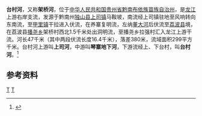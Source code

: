 {{Infobox River
  | river_name      = 台村河
  | image_name      = 
  | image_size      = 
  | caption         = 
  | origin          = [[贵州省|贵州省]][[上司镇|上司镇]]马鞍坡
  | mouth           = 贵州省[[荔波县|荔波县]][[播尧乡|播尧乡]]拉强村[[龙江_(柳江)|龙江]]
  | basin_countries = 贵州省独山县、荔波县
  | length          = 47 km
  | elevation       = 1135 m
  | mouth_elevation = 755 m
  | discharge       = 
  | watershed       = 299 km<sup>2</sup>
}}
'''台村河'''，又称'''架桥河'''，位于[[中华人民共和国|中华人民共和国]][[贵州省|贵州省]][[黔南布依族苗族自治州|黔南布依族苗族自治州]]，是[[龙江_(柳江)|龙江]]上游右岸支流，发源于黔南州[[独山县|独山县]][[上司镇|上司镇]]马鞍坡，南流经上司镇驻地至风响转向东南流，至[[甲里镇|甲里镇]]干拉进入伏流，在养寨复明流，左纳[[董大河|董大河]]后伏流至[[荔波县|荔波县]]境，在荔波县[[播尧乡|播尧乡]]架桥村西北1.5千米处出洞明流，至播尧乡拉强村汇入龙江上游干流。河长47千米（其中两段伏流长度16.4千米），落差380米，流域面积299平方千米。台村河上游叫'''上司河'''，中游叫'''琴寨地下河'''，下游流经上、下台村，叫'''台村河'''。<ref name="中国河湖大典">{{cite book zh |author=《[[中国河湖大典|中国河湖大典]]》编纂委员会 |title=《中国河湖大典·珠江卷》 |format=M|edition=1 |location=北京 |publisher=中国水利水电出版社 |date=2013年1月 |pages=110页 |id= ISBN 978-7-5170-0561-2}}</ref>

==参考资料==
{{reflist}}

[[Category:柳江水系|T]]
[[Category:贵州河流|T]]